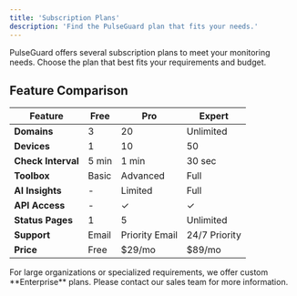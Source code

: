 ```yaml
---
title: 'Subscription Plans'
description: 'Find the PulseGuard plan that fits your needs.'
---
```


PulseGuard offers several subscription plans to meet your monitoring needs. Choose the plan that best fits your requirements and budget.

<Pricing
  free="3 domains, 1 device, 5 min checks"
  pro="20 domains, 10 devices, 1 min checks, API"
  expert="Unlimited domains, 50 devices, 30s checks, Priority Support"
/>

## Feature Comparison

| Feature                 | Free         | Pro          | Expert       |
| ----------------------- | ------------ | ------------ | ------------ |
| **Domains**             | 3            | 20           | Unlimited    |
| **Devices**             | 1            | 10           | 50           |
| **Check Interval**      | 5 min        | 1 min        | 30 sec       |
| **Toolbox**             | Basic        | Advanced     | Full         |
| **AI Insights**         | -            | Limited      | Full         |
| **API Access**          | -            | ✓            | ✓            |
| **Status Pages**        | 1            | 5            | Unlimited    |
| **Support**             | Email        | Priority Email | 24/7 Priority |
| **Price**               | Free         | $29/mo       | $89/mo       |

<Info>
  For large organizations or specialized requirements, we offer custom **Enterprise** plans. Please contact our sales team for more information.
</Info> 

